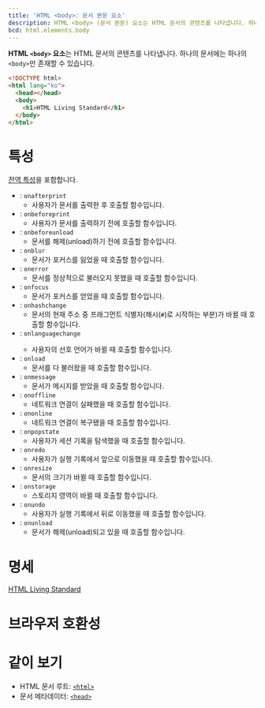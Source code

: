 ```yaml
---
title: 'HTML <body>: 문서 본문 요소'
description: HTML <body> (문서 본문) 요소는 HTML 문서의 콘텐츠를 나타냅니다. 하나의 문서에는 하나의 <body>만 존재할 수 있습니다.
bcd: html.elements.body
---
```


**HTML `<body>` 요소**는 HTML 문서의 콘텐츠를 나타냅니다. 하나의 문서에는 하나의 `<body>`만 존재할 수 있습니다.

```html
<!DOCTYPE html>
<html lang="ko">
  <head></head>
  <body>
    <h1>HTML Living Standard</h1>
  </body>
</html>
```

# 특성

[전역 특성](/docs/Web/HTML/Global_attributes)을 포함합니다.

- : `onafterprint`
  - 사용자가 문서를 출력한 후 호출할 함수입니다.
- : `onbeforeprint`
  - 사용자가 문서를 출력하기 전에 호출할 함수입니다.
- : `onbeforeunload`
  - 문서를 해제(unload)하기 전에 호출할 함수입니다.
- : `onblur`
  - 문서가 포커스를 잃었을 때 호출할 함수입니다.
- : `onerror`
  - 문서를 정상적으로 불러오지 못했을 때 호출할 함수입니다.
- : `onfocus`
  - 문서가 포커스를 얻었을 때 호출할 함수입니다.
- : `onhashchange`
  - 문서의 현재 주소 중 프래그먼트 식별자(해시(`#`)로 시작하는 부분)가 바뀔 때 호출할 함수입니다.
- : `onlanguagechange` <Experimental />
  - 사용자의 선호 언어가 바뀔 때 호출할 함수입니다.
- : `onload`
  - 문서를 다 불러왔을 때 호출할 함수입니다.
- : `onmessage`
  - 문서가 메시지를 받았을 때 호출할 함수입니다.
- : `onoffline`
  - 네트워크 연결이 실패했을 때 호출할 함수입니다.
- : `ononline`
  - 네트워크 연결이 복구됐을 때 호출할 함수입니다.
- : `onpopstate`
  - 사용자가 세션 기록을 탐색했을 때 호출할 함수입니다.
- : `onredo`
  - 사용자가 실행 기록에서 앞으로 이동했을 때 호출할 함수입니다.
- : `onresize`
  - 문서의 크기가 바뀔 때 호출할 함수입니다.
- : `onstorage`
  - 스토리지 영역이 바뀔 때 호출할 함수입니다.
- : `onundo`
  - 사용자가 실행 기록에서 뒤로 이동했을 때 호출할 함수입니다.
- : `onunload`
  - 문서가 해제(unload)되고 있을 때 호출할 함수입니다.

# 명세

[HTML Living Standard](https://html.spec.whatwg.org/multipage/semantics.html#the-body-element)

# 브라우저 호환성

<BrowserCompat data={props.bcd} />

# 같이 보기

- HTML 문서 루트: [`<html>`](./html)
- 문서 메타데이터: [`<head>`](./head)
